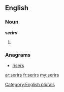 ==English==

===Noun===
'''serirs'''

# {{plural of|[[serir]]}}

===Anagrams===
* [[risers#English|risers]]

[[Category:English plurals]]

[[ar:serirs]]
[[fr:serirs]]
[[my:serirs]]